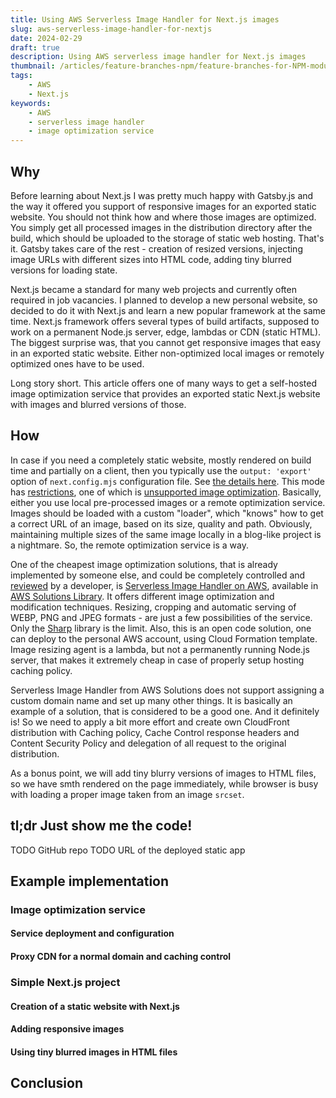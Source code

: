 ```yaml
---
title: Using AWS Serverless Image Handler for Next.js images
slug: aws-serverless-image-handler-for-nextjs
date: 2024-02-29
draft: true
description: Using AWS serverless image handler for Next.js images
thumbnail: /articles/feature-branches-npm/feature-branches-for-NPM-modules.png
tags:
    - AWS
    - Next.js
keywords:
    - AWS
    - serverless image handler
    - image optimization service
---
```


## Why

Before learning about Next.js I was pretty much happy with Gatsby.js and the way it offered you support of responsive images for an exported static website. You should not think how and where those images are optimized. You simply get all processed images in the distribution directory after the build, which should be uploaded to the storage of static web hosting. That's it. Gatsby takes care of the rest - creation of resized versions, injecting image URLs with different sizes into HTML code, adding tiny blurred versions for loading state.

Next.js became a standard for many web projects and currently often required in job vacancies. I planned to develop a new personal website, so decided to do it with Next.js and learn a new popular framework at the same time. Next.js framework offers several types of build artifacts, supposed to work on a permanent Node.js
server, edge, lambdas or CDN (static HTML). The biggest surprise was, that you cannot get responsive images that easy in an exported static website. Either non-optimized local images or remotely optimized ones have to be used.

Long story short. This article offers one of many ways to get a self-hosted image optimization service that provides an exported static Next.js website with images and blurred versions of those.

## How

In case if you need a completely static website, mostly rendered on build time and partially on a client, then you typically use  the ```output: 'export'``` option of ```next.config.mjs``` configuration file. See [the details here](https://nextjs.org/docs/app/building-your-application/deploying/static-exports).  This mode has [restrictions](https://nextjs.org/docs/app/building-your-application/deploying/static-exports#unsupported-features), one of which is [unsupported image optimization](https://nextjs.org/docs/app/building-your-application/deploying/static-exports#image-optimization). Basically, either you use local pre-processed images or a remote optimization service. Images should be loaded with a custom "loader", which "knows" how to get a correct URL of an image, based on its size, quality and path. Obviously, maintaining multiple sizes of the same image locally in  a blog-like project is a nightmare. So, the remote optimization service is a way.

One of the cheapest image optimization solutions, that is already implemented by someone else, and could be completely controlled and [reviewed](https://github.com/aws-solutions/serverless-image-handler/tree/main) by a developer, is [Serverless Image Handler on AWS](https://aws.amazon.com/solutions/implementations/serverless-image-handler/), available in  [AWS Solutions Library](https://aws.amazon.com/solutions/). It offers different image optimization and modification techniques. Resizing, cropping and automatic serving of WEBP, PNG and JPEG formats - are just a few possibilities of the service. Only the [Sharp](https://sharp.pixelplumbing.com/) library is the limit. Also, this is an open code solution, one can deploy to the personal AWS account, using Cloud Formation template. Image resizing agent is a lambda, but not a permanently running Node.js server, that makes it extremely cheap in case of properly setup hosting caching policy.

Serverless Image Handler from AWS Solutions does not support assigning a custom domain name and set up many other things. It is basically an example of a solution, that is considered to be a good one. And it definitely is! So we need to apply a bit more effort and create own CloudFront distribution with Caching policy, Cache Control response headers and Content Security Policy and delegation of all request to the original distribution.

As a bonus point, we will add tiny blurry versions of images to HTML files, so we have smth rendered on the page immediately, while browser is busy with loading a proper image taken from an image ```srcset```.

## tl;dr Just show me the code!

TODO GitHub repo
TODO URL of the deployed static app

## Example implementation



### Image optimization service



#### Service deployment and configuration



#### Proxy CDN for a normal domain and caching control



### Simple Next.js project



#### Creation of a static website with Next.js



#### Adding responsive images



#### Using tiny blurred images in HTML files



## Conclusion

